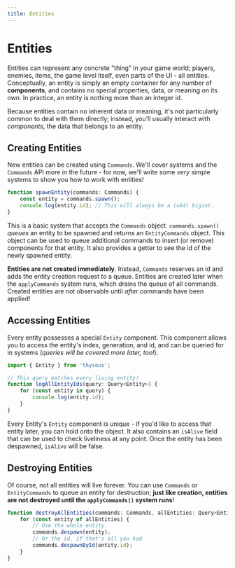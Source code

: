 ```yaml
---
title: Entities
---
```



# Entities

Entities can represent any concrete "thing" in your game world; players,
enemies, items, the game level itself, even parts of the UI - all entities.
Conceptually, an entity is simply an empty container for any number of
**components**, and contains no special properties, data, or meaning on its own.
In practice, an entity is nothing more than an integer id.

Because entities contain no inherent data or meaning, it's not particularly
common to deal with them directly; instead, you'll usually interact with
_components_, the data that belongs to an entity.

## Creating Entities

New entities can be created using `Commands`. We'll cover systems and the
`Commands` API more in the future - for now, we'll write some _very_ simple
systems to show you how to work with entities!

```ts
function spawnEntity(commands: Commands) {
	const entity = commands.spawn();
	console.log(entity.id); // This will always be a (u64) bigint.
}
```

This is a basic system that accepts the `Commands` object. `commands.spawn()`
_queues_ an entity to be spawned and returns an `EntityCommands` object. This
object can be used to queue additional commands to insert (or remove) components
for that entity. It also provides a getter to see the id of the newly spawned
entity.

**Entities are not created immediately**. Instead, `Commands` reserves an id and
adds the entity creation request to a queue. Entities are created later when the
`applyCommands` system runs, which drains the queue of all commands. Created
entities are not observable until _after_ commands have been applied!

## Accessing Entities

Every entity possesses a special `Entity` component. This component allows you
to access the entity's index, generation, and id, and can be queried for in
systems (_queries will be covered more later, too!_).

```ts
import { Entity } from 'thyseus';

// This query matches every living entity!
function logAllEntityIds(query: Query<Entity>) {
	for (const entity in query) {
		console.log(entity.id);
	}
}
```

Every Entity's `Entity` component is unique - if you'd like to access that
entity later, you can hold onto the object. It also contains an `isAlive` field
that can be used to check liveliness at any point. Once the entity has been
despawned, `isAlive` will be false.

## Destroying Entities

Of course, not all entities will live forever. You can use `Commands` or
`EntityCommands` to queue an entity for destruction; **just like creation,
entities are not destroyed until the `applyCommands()` system runs**!

```ts
function destroyAllEntities(commands: Commands, allEntities: Query<Entity>) {
	for (const entity of allEntities) {
		// Use the whole entity
		commands.despawn(entity);
		// Or the id, if that's all you had
		commands.despawnById(entity.id);
	}
}
```
